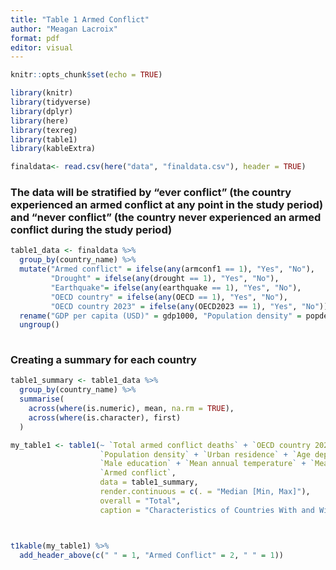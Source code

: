 ```yaml
---
title: "Table 1 Armed Conflict"
author: "Meagan Lacroix"
format: pdf
editor: visual
---
```


```r
knitr::opts_chunk$set(echo = TRUE)
```

```r
library(knitr)
library(tidyverse)
library(dplyr)
library(here)
library(texreg)
library(table1)
library(kableExtra)
```

```r
finaldata<- read.csv(here("data", "finaldata.csv"), header = TRUE)

```

### The data will be stratified by "ever conflict" (the country experienced an armed conflict at any point in the study period) and "never conflict" (the country never experienced an armed conflict during the study period)

```r
table1_data <- finaldata %>%
  group_by(country_name) %>%
  mutate("Armed conflict" = ifelse(any(armconf1 == 1), "Yes", "No"),
         "Drought" = ifelse(any(drought == 1), "Yes", "No"),
         "Earthquake"= ifelse(any(earthquake == 1), "Yes", "No"),
         "OECD country" = ifelse(any(OECD == 1), "Yes", "No"),
         "OECD country 2023" = ifelse(any(OECD2023 == 1), "Yes", "No")) %>%
  rename("GDP per capita (USD)" = gdp1000, "Population density" = popdens, "Urban residence" = urban, "Age dependency ratio" = agedep, "Male education" = male_edu, "Mean annual temperature" = temp, "Mean annual rainfall" = rainfall1000, "Total armed conflict deaths" = totdeath ) %>%
  ungroup()
  
```

### Creating a summary for each country

```r
table1_summary <- table1_data %>%
  group_by(country_name) %>%
  summarise(
    across(where(is.numeric), mean, na.rm = TRUE), 
    across(where(is.character), first)  
  )
```

```r


my_table1 <- table1(~ `Total armed conflict deaths` + `OECD country 2023` + `GDP per capita (USD)` + 
                    `Population density` + `Urban residence` + `Age dependency ratio` + 
                    `Male education` + `Mean annual temperature` + `Mean annual rainfall` + Drought + Earthquake | 
                    `Armed conflict`, 
                    data = table1_summary, 
                    render.continuous = c(. = "Median [Min, Max]"),
                    overall = "Total",
                    caption = "Characteristics of Countries With and Without an Armed Conflict Between 2000-2020")



t1kable(my_table1) %>%
  add_header_above(c(" " = 1, "Armed Conflict" = 2, " " = 1))


```
